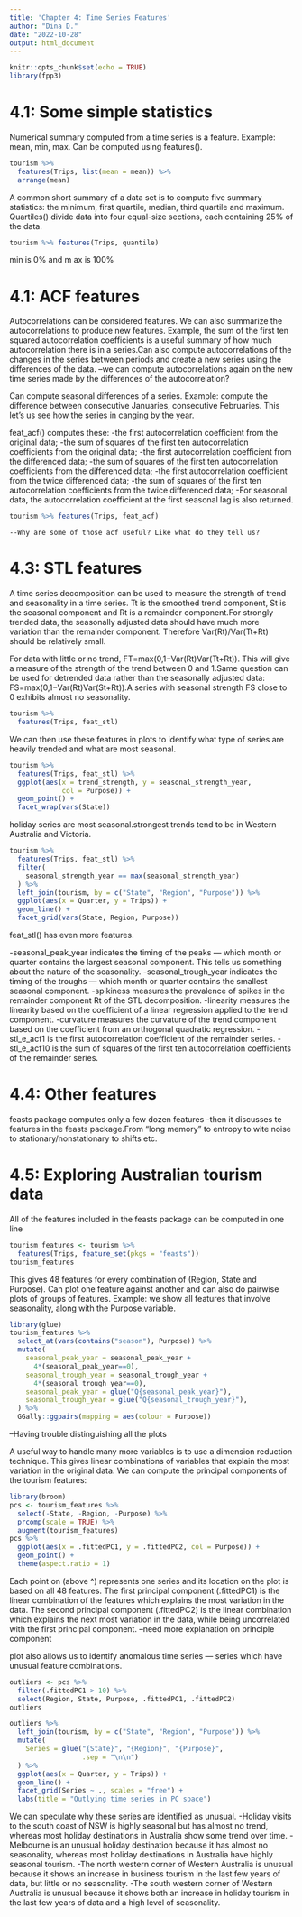 ```yaml
---
title: 'Chapter 4: Time Series Features'
author: "Dina D."
date: "2022-10-28"
output: html_document
---
```


```r
knitr::opts_chunk$set(echo = TRUE)
library(fpp3)
```

# 4.1: Some simple statistics

Numerical summary computed from a time series is a feature. Example: mean, min, max. Can be computed using features().
```r
tourism %>%
  features(Trips, list(mean = mean)) %>%
  arrange(mean)
```

A common short summary of a data set is to compute five summary statistics: the minimum, first quartile, median, third quartile and maximum. Quartiles() divide data into four equal-size sections, each containing 25% of the data.
```r
tourism %>% features(Trips, quantile)
```

min is 0% and m ax is 100%

# 4.1: ACF  features

Autocorrelations can be considered features. We can also summarize the autocorrelations to produce new features. Example, the sum of the first ten squared autocorrelation coefficients is a useful summary of how much autocorrelation there is in a series.Can also compute autocorrelations of the changes in the series between periods and create a new series using the differences of the data.
    --we can compute autocorrelations again on the new time series made by the differences of the autocorrelation?

Can compute seasonal differences of a series. Example: compute the difference between consecutive Januaries, consecutive Februaries. This let's us see how the series in canging by the year.

feat_acf() computes these:
    -the first autocorrelation coefficient from the original data;
    -the sum of squares of the first ten autocorrelation coefficients from the original data;
    -the first autocorrelation coefficient from the differenced data;
    -the sum of squares of the first ten autocorrelation coefficients from the differenced data;
    -the first autocorrelation coefficient from the twice differenced data;
    -the sum of squares of the first ten autocorrelation coefficients from the twice differenced data;
    -For seasonal data, the autocorrelation coefficient at the first seasonal lag is also returned.
```r
tourism %>% features(Trips, feat_acf)
```
    --Why are some of those acf useful? Like what do they tell us?

# 4.3: STL features

A time series decomposition can be used to measure the strength of trend and seasonality in a time series. Tt is the smoothed trend component, St is the seasonal component and Rt is a remainder component.For strongly trended data, the seasonally adjusted data should have much more variation than the remainder component. Therefore Var(Rt)/Var(Tt+Rt) should be relatively small.

For data with little or no trend, FT=max(0,1−Var(Rt)Var(Tt+Rt)). This will give a measure of the strength of the trend between 0 and 1.Same question can be used for detrended data rather than the seasonally adjusted data: FS=max(0,1−Var(Rt)Var(St+Rt)).A series with seasonal strength FS close to 0 exhibits almost no seasonality.
```r
tourism %>%
  features(Trips, feat_stl)
```
We can then use these features in plots to identify what type of series are heavily trended and what are most seasonal.
```r
tourism %>%
  features(Trips, feat_stl) %>%
  ggplot(aes(x = trend_strength, y = seasonal_strength_year,
             col = Purpose)) +
  geom_point() +
  facet_wrap(vars(State))
```
holiday series are most seasonal.strongest trends tend to be in Western Australia and Victoria. 
```r
tourism %>%
  features(Trips, feat_stl) %>%
  filter(
    seasonal_strength_year == max(seasonal_strength_year)
  ) %>%
  left_join(tourism, by = c("State", "Region", "Purpose")) %>%
  ggplot(aes(x = Quarter, y = Trips)) +
  geom_line() +
  facet_grid(vars(State, Region, Purpose))
```
feat_stl() has even more features.

-seasonal_peak_year indicates the timing of the peaks — which month or quarter contains the largest seasonal component. This tells us something about the nature of the seasonality.
-seasonal_trough_year indicates the timing of the troughs — which month or quarter contains the smallest seasonal component.
-spikiness measures the prevalence of spikes in the remainder component Rt of the STL decomposition.
-linearity measures the linearity based on the coefficient of a linear regression applied to the trend component.
-curvature measures the curvature of the trend component based on the coefficient from an orthogonal quadratic regression.
-stl_e_acf1 is the first autocorrelation coefficient of the remainder series.
-stl_e_acf10 is the sum of squares of the first ten autocorrelation coefficients of the remainder series.

# 4.4: Other features

feasts package computes only a few dozen features 
-then it discusses te features in the feasts package.From "long memory" to entropy to wite noise to stationary/nonstationary to shifts etc.

# 4.5: Exploring Australian tourism data

All of the features included in the feasts package can be computed in one line 
```r
tourism_features <- tourism %>%
  features(Trips, feature_set(pkgs = "feasts"))
tourism_features
```
This gives 48 features for every combination of (Region, State and Purpose).
Can plot one feature against another and can also do pairwise plots of groups of features. Example: we show all features that involve seasonality, along with the Purpose variable.
```r
library(glue)
tourism_features %>%
  select_at(vars(contains("season"), Purpose)) %>%
  mutate(
    seasonal_peak_year = seasonal_peak_year +
      4*(seasonal_peak_year==0),
    seasonal_trough_year = seasonal_trough_year +
      4*(seasonal_trough_year==0),
    seasonal_peak_year = glue("Q{seasonal_peak_year}"),
    seasonal_trough_year = glue("Q{seasonal_trough_year}"),
  ) %>%
  GGally::ggpairs(mapping = aes(colour = Purpose))
```

--Having trouble distinguishing all the plots

A useful way to handle many more variables is to use a dimension reduction technique. This gives linear combinations of variables that explain the most variation in the original data. We can compute the principal components of the tourism features:
```r
library(broom)
pcs <- tourism_features %>%
  select(-State, -Region, -Purpose) %>%
  prcomp(scale = TRUE) %>%
  augment(tourism_features)
pcs %>%
  ggplot(aes(x = .fittedPC1, y = .fittedPC2, col = Purpose)) +
  geom_point() +
  theme(aspect.ratio = 1)
```
Each point on (above ^) represents one series and its location on the plot is based on all 48 features. The first principal component (.fittedPC1) is the linear combination of the features which explains the most variation in the data. The second principal component (.fittedPC2) is the linear combination which explains the next most variation in the data, while being uncorrelated with the first principal component. 
    --need more explanation on principle component

plot also allows us to identify anomalous time series — series which have unusual feature combinations. 
```r
outliers <- pcs %>%
  filter(.fittedPC1 > 10) %>%
  select(Region, State, Purpose, .fittedPC1, .fittedPC2)
outliers

outliers %>%
  left_join(tourism, by = c("State", "Region", "Purpose")) %>%
  mutate(
    Series = glue("{State}", "{Region}", "{Purpose}",
                  .sep = "\n\n")
  ) %>%
  ggplot(aes(x = Quarter, y = Trips)) +
  geom_line() +
  facet_grid(Series ~ ., scales = "free") +
  labs(title = "Outlying time series in PC space")
```
We can speculate why these series are identified as unusual.
    -Holiday visits to the south coast of NSW is highly seasonal but has almost no trend, whereas most holiday destinations in Australia show some trend over time.
    -Melbourne is an unusual holiday destination because it has almost no seasonality, whereas most holiday destinations in Australia have highly seasonal tourism.
    -The north western corner of Western Australia is unusual because it shows an increase in business tourism in the last few years of data, but little or no seasonality.
    -The south western corner of Western Australia is unusual because it shows both an increase in holiday tourism in the last few years of data and a high level of seasonality.















